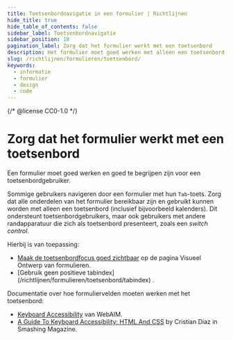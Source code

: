 ```yaml
---
title: Toetsenbordnavigatie in een formulier | Richtlijnen
hide_title: true
hide_table_of_contents: false
sidebar_label: Toetsenbordnavigatie
sidebar_position: 10
pagination_label: Zorg dat het formulier werkt met een toetsenbord
description: Het formulier moet goed werken met alleen een toetsenbord, zonder gebruik te maken van een muis.
slug: /richtlijnen/formulieren/toetsenbord/
keywords:
  - informatie
  - formulier
  - design
  - code
---
```


{/* @license CC0-1.0 */}


# Zorg dat het formulier werkt met een toetsenbord

Een formulier moet goed werken en goed te begrijpen zijn voor een toetsenbordgebruiker.

Sommige gebruikers navigeren door een formulier met hun `Tab`-toets. Zorg dat alle onderdelen van het formulier bereikbaar zijn en gebruikt kunnen worden met alleen een toetsenbord (inclusief bijvoorbeeld kalenders). Dit ondersteunt toetsenbordgebruikers, maar ook gebruikers met andere randapparatuur die zich als toetsenbord presenteert, zoals een _switch control_.

Hierbij is van toepassing:

- [Maak de toetsenbordfocus goed zichtbaar](/richtlijnen/formulieren/visueel-ontwerp/focus-goed-zichtbaar) op de pagina Visueel Ontwerp van formulieren.
- <FragmentRedirect id="gebruik-geen-positieve-tabindex">
    [Gebruik geen positieve tabindex](/richtlijnen/formulieren/toetsenbord/tabindex)
  </FragmentRedirect>
  .

Documentatie over hoe formuliervelden moeten werken met het toetsenbord:

- [Keyboard Accessibility](https://webaim.org/techniques/keyboard/) van WebAIM.
- [A Guide To Keyboard Accessibility: HTML And CSS](https://www.smashingmagazine.com/2022/11/guide-keyboard-accessibility-html-css-part1/) by Cristian Díaz in Smashing Magazine.

<FormFooterInfo />
